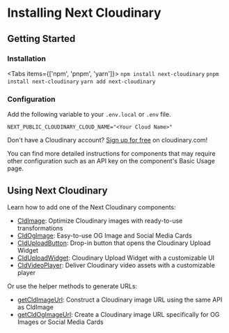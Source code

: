 



<Head>
  <title>Installation - Next Cloudinary</title>
  <meta name="og:title" content="Installing Next Cloudinary - Next Cloudinary" />
  <meta name="og:url" content={`https://next-cloudinary.spacejelly.dev/installation`} />
</Head>

<OgImage
  title="Installation"
  twitterTitle="Installing Next Cloudinary"
/>

# Installing Next Cloudinary

## Getting Started

<Steps>

### Installation

<Tabs items={['npm', 'pnpm', 'yarn']}>
  <Tab>
    ```
    npm install next-cloudinary
    ```
  </Tab>
  <Tab>
    ```
    pnpm install next-cloudinary
    ```
  </Tab>
  <Tab>
    ```
    yarn add next-cloudinary
    ```
  </Tab>
</Tabs>

### Configuration

Add the following variable to your `.env.local` or `.env` file.

```
NEXT_PUBLIC_CLOUDINARY_CLOUD_NAME="<Your Cloud Name>"
```

<Callout emoji={false}>
Don't have a Cloudinary account? <a href="https://cloudinary.com/users/register_free?utm_campaign=devx_nextcloudinary&utm_medium=referral&utm_source=nextcloudinary">Sign up for free</a> on cloudinary.com!
</Callout>

</Steps>

You can find more detailed instructions for components that may require other configuration such as an API key on the component's Basic Usage page.

## Using Next Cloudinary

Learn how to add one of the Next Cloudinary components:

* [CldImage](/cldimage/basic-usage): Optimize Cloudinary images with ready-to-use transformations
* [CldOgImage](/cldogimage/basic-usage): Easy-to-use OG Image and Social Media Cards
* [CldUploadButton](/clduploadbutton/basic-usage): Drop-in button that opens the Cloudinary Upload Widget
* [CldUploadWidget](/clduploadwidget/basic-usage): Cloudinary Upload Widget with a customizable UI
* [CldVideoPlayer](/cldvideoplayer/basic-usage): Deliver Cloudinary video assets with a customizable player

Or use the helper methods to generate URLs:

* [getCldImageUrl](/getcldimageurl/basic-usage): Construct a Cloudinary image URL using the same API as CldImage
* [getCldOgImageUrl](/getcldogimageurl/basic-usage): Create a Cloudinary image URL specifically for OG Images or Social Media Cards